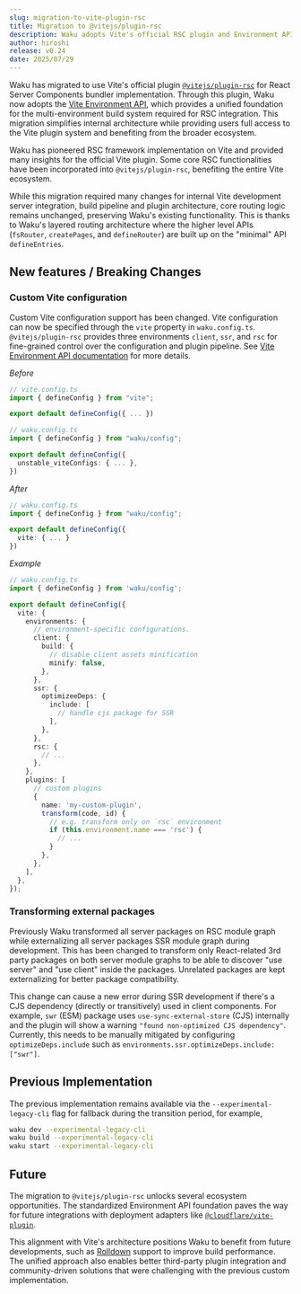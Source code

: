 ```yaml
---
slug: migration-to-vite-plugin-rsc
title: Migration to @vitejs/plugin-rsc
description: Waku adopts Vite's official RSC plugin and Environment API as its foundation.
author: hiroshi
release: v0.24
date: 2025/07/29
---
```


Waku has migrated to use Vite's official plugin [`@vitejs/plugin-rsc`](https://www.npmjs.com/package/@vitejs/plugin-rsc) for React Server Components bundler implementation. Through this plugin, Waku now adopts the [Vite Environment API](https://vite.dev/guide/api-environment.html), which provides a unified foundation for the multi-environment build system required for RSC integration. This migration simplifies internal architecture while providing users full access to the Vite plugin system and benefiting from the broader ecosystem.

Waku has pioneered RSC framework implementation on Vite and provided many insights for the official Vite plugin. Some core RSC functionalities have been incorporated into `@vitejs/plugin-rsc`, benefiting the entire Vite ecosystem.

While this migration required many changes for internal Vite development server integration, build pipeline and plugin architecture, core routing logic remains unchanged, preserving Waku's existing functionality. This is thanks to Waku's layered routing architecture where the higher level APIs (`fsRouter`, `createPages`, and `defineRouter`) are built up on the "minimal" API `defineEntries`.

## New features / Breaking Changes

### Custom Vite configuration

Custom Vite configuration support has been changed. Vite configuration can now be specified through the `vite` property in `waku.config.ts`. `@vitejs/plugin-rsc` provides three environments `client`, `ssr`, and `rsc` for fine-grained control over the configuration and plugin pipeline. See [Vite Environment API documentation](https://vite.dev/guide/api-environment.html) for more details.

_Before_

```ts
// vite.config.ts
import { defineConfig } from "vite";

export default defineConfig({ ... })
```

```ts
// waku.config.ts
import { defineConfig } from "waku/config";

export default defineConfig({
  unstable_viteConfigs: { ... },
})
```

_After_

```ts
// waku.config.ts
import { defineConfig } from "waku/config";

export default defineConfig({
  vite: { ... }
})
```

_Example_

```ts
// waku.config.ts
import { defineConfig } from 'waku/config';

export default defineConfig({
  vite: {
    environments: {
      // environment-specific configurations.
      client: {
        build: {
          // disable client assets minification
          minify: false,
        },
      },
      ssr: {
        optimizeeDeps: {
          include: [
            // handle cjs package for SSR
          ],
        },
      },
      rsc: {
        // ...
      },
    },
    plugins: [
      // custom plugins
      {
        name: 'my-custom-plugin',
        transform(code, id) {
          // e.g. transform only on `rsc` environment
          if (this.environment.name === 'rsc') {
            // ...
          }
        },
      },
    ],
  },
});
```

### Transforming external packages

Previously Waku transformed all server packages on RSC module graph while externalizing all server packages SSR module graph during development. This has been changed to transform only React-related 3rd party packages on both server module graphs to be able to discover "use server" and "use client" inside the packages. Unrelated packages are kept externalizing for better package compatibility.

This change can cause a new error during SSR development if there's a CJS dependency (directly or transitively) used in client components. For example, `swr` (ESM) package uses `use-sync-external-store` (CJS) internally and the plugin will show a warning `"found non-optimized CJS dependency"`. Currently, this needs to be manually mitigated by configuring `optimizeDeps.include` such as `environments.ssr.optimizeDeps.include: ["swr"]`.

## Previous Implementation

The previous implementation remains available via the `--experimental-legacy-cli` flag for fallback during the transition period, for example,

```bash
waku dev --experimental-legacy-cli
waku build --experimental-legacy-cli
waku start --experimental-legacy-cli
```

## Future

The migration to `@vitejs/plugin-rsc` unlocks several ecosystem opportunities. The standardized Environment API foundation paves the way for future integrations with deployment adapters like [`@cloudflare/vite-plugin`](https://www.npmjs.com/package/@cloudflare/vite-plugin).

This alignment with Vite's architecture positions Waku to benefit from future developments, such as [Rolldown](https://vite.dev/guide/rolldown.html) support to improve build performance. The unified approach also enables better third-party plugin integration and community-driven solutions that were challenging with the previous custom implementation.
